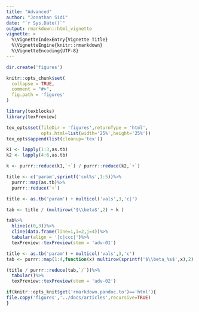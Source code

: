 ```yaml
---
title: "Advanced"
author: "Jonathan Sidi"
date: "`r Sys.Date()`"
output: rmarkdown::html_vignette
vignette: >
  %\VignetteIndexEntry{Vignette Title}
  %\VignetteEngine{knitr::rmarkdown}
  %\VignetteEncoding{UTF-8}
---
```


```r

dir.create('figures')

knitr::opts_chunk$set(
  collapse = TRUE,
  comment = "#>",
  fig.path = 'figures'
)
```


```r
library(texblocks)
library(texPreview)

```
 
```r
tex_opts$set(fileDir = 'figures',returnType = 'html',
             opts.html=list(width='25%',height='25%'))
tex_opts$append(list(cleanup='tex'))
```


```r
k1 <- lapply(1:3,as.tb)
k2 <- lapply(4:6,as.tb)

k <- purrr::reduce(k1,`+`) / purrr::reduce(k2,`+`)

title <- c('param',sprintf('col%s',1:5))%>%
  purrr::map(as.tb)%>%
  purrr::reduce(`+`)

```

```r
title <- as.tb('param') + multicol('vals',3,'c|')

tab <- title / (multirow('$\\beta$',2) + k )

tab%>%
  hline(c(0,3))%>%
  cline(data.frame(line=1,i=2,j=4))%>%
  tabular(align = '|c|ccc|')%>%
  texPreview::texPreview(stem = 'adv-01')

title <- as.tb('param') + multicol('vals',3,'c')
tab <- purrr::map(1:4,function(x) multirow(sprintf('$\\beta_%s$',x),2) + k )

(title / purrr::reduce(tab,`/`))%>%
  tabular()%>%
  texPreview::texPreview(stem = 'adv-02')

```

```r
if(knitr::opts_knit$get('rmarkdown.pandoc.to')=='html'){
file.copy('figures','../docs/articles',recursive=TRUE)
}
```
